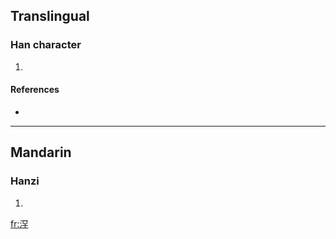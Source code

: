 ==Translingual==

===Han character===
{{Han char|rn=85|rad=水|as=07|sn=10|four=|canj=水月金十 (EBCJ)}}

# {{defn|Han|sort=水07}}

====References====
* {{Han ref|kx=0624.190|dkj=17483|dj=1022.040|hdz=31635.010|uh=6D6B|ud=28011}}

----

==Mandarin==

===Hanzi===
{{cmn-hanzi|pin=[[hái3li]] (hai3li2), [[hǎn]] ([[han3]])|wg=<sup>2</sup>, han<sup>3</sup>}}

# {{defn|Mandarin|sort=水07}}

[[fr:浫]]